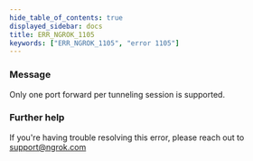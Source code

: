 ```yaml
---
hide_table_of_contents: true
displayed_sidebar: docs
title: ERR_NGROK_1105
keywords: ["ERR_NGROK_1105", "error 1105"]
---
```


### Message

Only one port forward per tunneling session is supported.

### Further help

If you're having trouble resolving this error, please reach out to [support@ngrok.com](mailto:support@ngrok.com?subject=Help%20with%20ERR_NGROK_1105)
